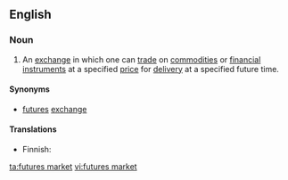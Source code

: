 ==English==
{{wikipedia}}

===Noun===
{{en-noun|head=[[futures]] [[market]]}}

# {{context|trading|economics|finance|lang=en}} An [[exchange]] in which one can [[trade]] on [[commodity|commodities]] or [[financial instrument]]s at a specified [[price]] for [[delivery]] at a specified future time.

====Synonyms====
* [[futures]] [[exchange]]

====Translations====
{{trans-top|exchange for financial futures}}
* Finnish: {{t|fi|futuuripörssi}}
{{trans-mid}}
{{trans-bottom}}

[[ta:futures market]]
[[vi:futures market]]